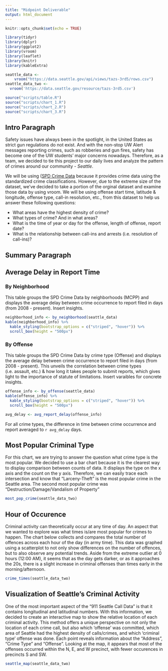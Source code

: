 ```yaml
---
title: "Midpoint Deliverable"
output: html_document
---
```


```r
knitr::opts_chunk$set(echo = TRUE)

library(tidyr)
library(dplyr)
library(ggplot2)
library(vroom)
library(leaflet)
library(knitr)
library(kableExtra)

seattle_data <- 
    vroom("https://data.seattle.gov/api/views/tazs-3rd5/rows.csv")
seattle_data_two <-
  vroom('https://data.seattle.gov/resource/tazs-3rd5.csv')

source("scripts/table.R")
source("scripts/chart_1.R")
source("scripts/chart_2.R")
source("scripts/chart_3.R")
```

## Intro Paragraph 
Safety issues have always been in the spotlight, in the United States as strict gun regulations do not exist. And with the non-stop UW Alert messages reporting crimes, such as robberies and gun fires, safety has become one of the UW students' major concerns nowadays. Therefore, as a team, we decided to tie this project to our daily lives and analyze the pattern of crimes around our community - *Seattle*. 

We will be using ([SPD Crime Data](https://data.seattle.gov/Public-Safety/SPD-Crime-Data-2008-Present/tazs-3rd5) because it provides crime data using the standardized crime classifications. However, due to the extreme size of the dataset, we've decided to take a portion of the orginal dataset and examine those data by using vroom. We will be using offense start time, latitude & longitude, offense type, call-in resolution, etc., from this dataset to help us answer these following questions:

* What areas have the highest density of crime? 
* What types of crime? And in what areas?
* What is the time of year or day for the offense, length of offense, report date?
* What is the relationship between call-ins and arrests (i.e. resolution of call-ins)?

## Summary Paragraph

## Average Delay in Report Time
### By Neighborhood
This table groups the SPD Crime Data by neighborhoods (MCPP) and displays the
average delay between crime occurrence to report filed in days (from 2008 - present). Insert insights.
```r
neighborhood_info <- by_neighborhood(seattle_data)
kable(neighborhood_info) %>%
  kable_styling(bootstrap_options = c("striped", "hover")) %>%
  scroll_box(height = "500px")
```

### By Offense
This table groups the SPD Crime Data by crime type (Offense) and displays the
average delay between crime occurrence to report filed in days (from 2008 - present). This unveils the correlation between crime types (i.e. assault, etc.)
& how long it takes people to submit reports, which gives light to the importance
of statute of limitations. Insert varaibles for concrete insights.
``` r
offense_info <- by_offense(seattle_data)
kable(offense_info) %>%
  kable_styling(bootstrap_options = c("striped", "hover")) %>%
  scroll_box(height = "500px")
```

```r
avg_delay <- avg_report_delay(offense_info)
```
For all crime types, the difference in time between crime occurrence and report averaged to `r avg_delay` days.

## Most Popular Criminal Type
For this chart, we are trying to answer the question what crime type is the most popular. We decided to use a bar chart because it is the clearest way to display comparison between counts of data. It displays the type on the x axis and the count on the y axis. Therefore, we can easily trace each intersection and know that “Larceny-Theft” is the most popular crime in the Seattle area. The second most popular crime was "Destruction/Damage/Vandalism of Property"

```r
most_pop_crime(seattle_data_two)
```

## Hour of Occurence
Criminal activity can theoretically occur at any time of day. An aspect that we wanted to explore was what times is/are most popular for crimes to happen. The chart below collects and compares the total number of offences across each hour of the day (in army time). This data was graphed using a scatterplot to not only show differences on the number of offences, but to also observe any potential trends. Aside from the extreme outlier at 0 hours (12:00 AM), it seems that as the day gets darker, or as it approaches the 20s, there is a slight increase in criminal offenses than times early in the morning/afternoon.
```r
crime_times(seattle_data_two)
```

## Visualization of Seattle's Criminal Activity
One of the most important aspect of the "911 Seattle Call Data" is that it contains longitudinal and latitudinal numbers. With this information, we decided to create an interactive map to show the relative location of each criminal activity. This method offers a unique perspective on not only the location of each crime call, but also which 'offense' was committed, which area of Seattle had the highest density of calls/crimes, and  which 'criminal type' offense was done. Each point reveals information about the "Address", "Crime Type" and "Offense". Looking at the map, it appears that most of the offenses occurred within the N, E, and W precinct, with fewer occurences in precincts S and SW.

```r
seattle_map(seattle_data_two)
```

